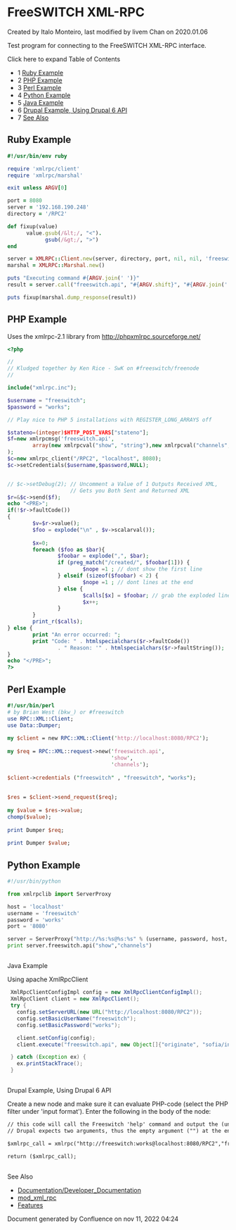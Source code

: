 
# FreeSWITCH XML-RPC 

 Created by  Italo Monteiro, last modified by  livem Chan on 2020.01.06

Test program for connecting to the FreeSWITCH XML-RPC interface.

Click here to expand Table of Contents

* 1 [Ruby Example](#ruby-example)
* 2 [PHP Example](#php-example)
* 3 [Perl Example](#perl-example)
* 4 [Python Example](#python-example)
* 5 [Java Example](#php-example)
* 6 [Drupal Example, Using Drupal 6 API](#php-example)
* 7 [See Also](#-freeswitch--freeswitch-xml-rpc-)

## Ruby Example

```ruby
#!/usr/bin/env ruby

require 'xmlrpc/client'
require 'xmlrpc/marshal'

exit unless ARGV[0]

port = 8080
server = '192.168.190.248'
directory = '/RPC2'

def fixup(value)
      value.gsub(/&lt;/, "<").
            gsub(/&gt;/, ">")
end

server = XMLRPC::Client.new(server, directory, port, nil, nil, 'freeswitch', 'works', nil, 10)
marshal = XMLRPC::Marshal.new()

puts "Executing command #{ARGV.join(' ')}"
result = server.call("freeswitch.api", "#{ARGV.shift}", "#{ARGV.join(' ')}")

puts fixup(marshal.dump_response(result))
```

  
## PHP Example

Uses the xmlrpc-2.1 library from <http://phpxmlrpc.sourceforge.net/>

```php
<?php

//
// Kludged together by Ken Rice - SwK on #freeswitch/freenode
//

include("xmlrpc.inc");

$username = "freeswitch";
$password = "works";

// Play nice to PHP 5 installations with REGISTER_LONG_ARRAYS off

$stateno=(integer)$HTTP_POST_VARS["stateno"];
$f=new xmlrpcmsg('freeswitch.api',
        array(new xmlrpcval("show", "string"),new xmlrpcval("channels", "string"))
);
$c=new xmlrpc_client("/RPC2", "localhost", 8080);
$c->setCredentials($username,$password,NULL);


// $c->setDebug(2); // Uncomment a Value of 1 Outputs Received XML, 
                    // Gets you Both Sent and Returned XML
$r=&$c->send($f);
echo "<PRE>";
if(!$r->faultCode())
{       
        $v=$r->value();
        $foo = explode("\n" , $v->scalarval());
        
        $x=0;
        foreach ($foo as $bar){
                $foobar = explode(",", $bar);
                if (preg_match("/created/", $foobar[1])) {
                        $nope =1 ; // dont show the first line
                } elseif (sizeof($foobar) < 2) {
                        $nope =1 ; // dont lines at the end
                } else {
                        $calls[$x] = $foobar; // grab the exploded lines into an array
                        $x++;
                }
        }
        print_r($calls);
} else {
        print "An error occurred: ";
        print "Code: " . htmlspecialchars($r->faultCode())
                . " Reason: '" . htmlspecialchars($r->faultString());
}
echo "</PRE>";
?>
```

  
## Perl Example

```perl
#!/usr/bin/perl                                                                                                                                                 
# by Brian West (bkw_) or #freeswitch                                                                      
use RPC::XML::Client;                                                                                                                                           
use Data::Dumper;                                                                                                                                               
                                                                                                                                                                
my $client = new RPC::XML::Client('http://localhost:8080/RPC2');                                                                                                
                                                                                                                                                                
my $req = RPC::XML::request->new('freeswitch.api',                                                                                                              
                                 'show',                                                                                                           
                                 'channels');                                                                                                                   
                                                                                                                                                                
$client->credentials ("freeswitch" , "freeswitch", "works");                                                                                              
                                                                                                                                                                
                                                                                                                                                                
$res = $client->send_request($req);                                                                                                                             
                                                                                                                                                                
my $value = $res->value;                                                                                                                                        
chomp($value);                                                                                                                                                  
                                                                                                                                                                
print Dumper $req;                                                                                                                                              
                                                                                                                                                                
print Dumper $value;   
```

  
## Python Example

```py
#!/usr/bin/python

from xmlrpclib import ServerProxy

host = 'localhost'
username = 'freeswitch'
password = 'works'
port = '8080'

server = ServerProxy("http://%s:%s@%s:%s" % (username, password, host, port))
print server.freeswitch.api("show","channels")
```

##   
Java Example

Using apache XmlRpcClient

```java
 XmlRpcClientConfigImpl config = new XmlRpcClientConfigImpl();
 XmlRpcClient client = new XmlRpcClient();
 try {
   config.setServerURL(new URL("http://localhost:8080/RPC2"));
   config.setBasicUserName("freeswitch");
   config.setBasicPassword("works");

   client.setConfig(config);           
   client.execute("freeswitch.api", new Object[]{"originate", "sofia/internal/1001 &park()"});

 } catch (Exception ex) {
   ex.printStackTrace();
 }
```

##   
Drupal Example, Using Drupal 6 API

Create a new node and make sure it can evaluate PHP-code (select the PHP filter under 'input format'). Enter the following in the body of the node:

```xml
// this code will call the Freeswitch 'help' command and output the (unformatted) result of the command on the new drupal node/page.
// Drupal expects two arguments, thus the empty argument ("") at the end.

$xmlrpc_call = xmlrpc("http://freeswitch:works@localhost:8080/RPC2","freeswitch.api","help", "") 

return ($xmlrpc_call);
```

##   
See Also

* [Documentation/Developer\_Documentation](../Client-and-Developer-Interfaces/Developer-Documentation_13173044.mdx#resources)
* [mod\_xml\_rpc](../Modules/mod_xml_rpc_1048928.mdx#about)
* [Features](../[DEAD/Features_6586725.mdx#about)

Document generated by Confluence on nov 11, 2022 04:24
